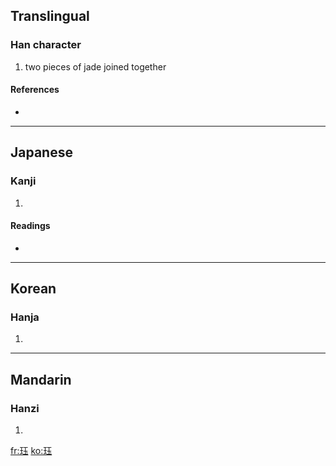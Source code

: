 ==Translingual==

===Han character===
{{Han char|rn=96|rad=玉|as=05|sn=9|four=|canj=一土一土戈 (MGMGI)}}

# two pieces of jade joined together

====References====
* {{Han ref|kx=0730.081|dkj=20926|dj=1141.180|hdz=21105.120|uh=73CF|ud=29647}}

----

==Japanese==

===Kanji===
{{ja-kanji|grade=|rs=玉05}}

# {{defn|Japanese}}

====Readings====
* {{ja-readings|on=[[かく]] (kaku), [[こく]] (koku)|kun=}}

----

==Korean==

===Hanja===
{{ko-hanja|hangeul=[[각]], [[곡]]|eumhun=|rv=gak, gok|mr=kak, kok|y=kak, kok}}

# {{defn|Korean}}

----

==Mandarin==

===Hanzi===
{{cmn-hanzi|pin=[[jué]] ([[jue2]])|wg=chüeh<sup>2</sup>}}

# {{defn|Mandarin}}

[[fr:珏]]
[[ko:珏]]